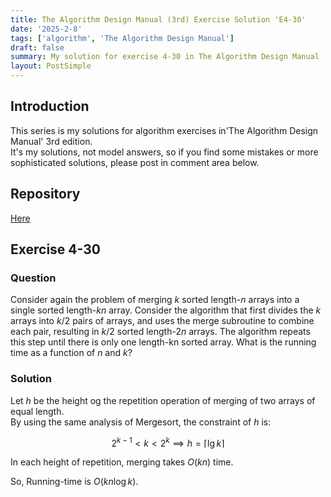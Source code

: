 ```yaml
---
title: The Algorithm Design Manual (3rd) Exercise Solution 'E4-30'
date: '2025-2-8'
tags: ['algorithm', 'The Algorithm Design Manual']
draft: false
summary: My solution for exercise 4-30 in The Algorithm Design Manual
layout: PostSimple
---
```


<TOCInline toc={props.toc} toHeading={5} asDisclosure={true} />

## Introduction

This series is my solutions for algorithm exercises in'The Algorithm Design Manual' 3rd edition.  
It's my solutions, not model answers, so if you find some mistakes or more sophisticated solutions, please post in comment area below.

## Repository

[Here](https://github.com/dede-20191130/tadm-solutions)

## Exercise 4-30

### Question

Consider again the problem of merging $k$ sorted length-$n$ arrays into a single
sorted length-$kn$ array. Consider the algorithm that first divides the $k$ arrays
into $k/2$ pairs of arrays, and uses the merge subroutine to combine each pair,
resulting in $k/2$ sorted length-$2n$ arrays. The algorithm repeats this step until
there is only one length-kn sorted array. What is the running time as a function
of $n$ and $k$?

### Solution

Let $h$ be the height og the repetition operation of merging of two arrays of equal length.  
By using the same analysis of Mergesort, the constraint of $h$ is:

$$
\begin{equation}
2^{k-1} < k < 2^k \implies h=\lceil\lg{k}\rceil
\end{equation}
$$

In each height of repetition, merging takes $O(kn)$ time.

So, Running-time is $O(kn\log{k})$.
